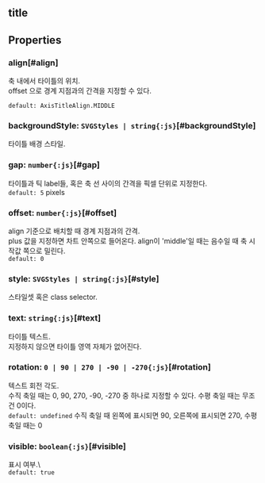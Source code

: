 ## title

## Properties

### align[#align]
축 내에서 타이틀의 위치.\
 offset 으로 경계 지점과의 간격을 지정할 수 있다.  


`default: AxisTitleAlign.MIDDLE`  

### backgroundStyle: `SVGStyles | string{:js}`[#backgroundStyle]
타이틀 배경 스타일.  

### gap: `number{:js}`[#gap]
타이틀과 틱 label들, 혹은 축 선 사이의 간격을 픽셀 단위로 지정한다.  
`default: 5` pixels 

### offset: `number{:js}`[#offset]
align  기준으로 배치할 때 경계 지점과의 간격.\
plus 값을 지정하면 차트 안쪽으로 들어온다.
align이 'middle'일 때는 음수일 때 축 시작값 쪽으로 밀린다.  
`default: 0`  

### style: `SVGStyles | string{:js}`[#style]
스타일셋 혹은 class selector.  

### text: `string{:js}`[#text]
타이틀 텍스트.\
지정하지 않으면 타이틀 영역 자체가 없어진다.  

### rotation: `0 | 90 | 270 | -90 | -270{:js}`[#rotation]
텍스트 회전 각도.\
수직 축일 때는 0, 90, 270, -90, -270 중 하나로 지정할 수 있다.
수평 축일 때는 무조건 0이다.  
`default: undefined` 수직 축일 때 왼쪽에 표시되면 90, 오른쪽에 표시되면 270, 수평 축일 때는 0 

### visible: `boolean{:js}`[#visible]
표시 여부.\  
`default: true`  
